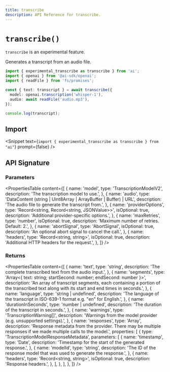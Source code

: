 ---
title: transcribe
description: API Reference for transcribe.
---

# `transcribe()`

<Note type="warning">`transcribe` is an experimental feature.</Note>

Generates a transcript from an audio file.

```ts
import { experimental_transcribe as transcribe } from 'ai';
import { openai } from '@ai-sdk/openai';
import { readFile } from 'fs/promises';

const { text: transcript } = await transcribe({
  model: openai.transcription('whisper-1'),
  audio: await readFile('audio.mp3'),
});

console.log(transcript);
```

## Import

<Snippet
  text={`import { experimental_transcribe as transcribe } from "ai"`}
  prompt={false}
/>

## API Signature

### Parameters

<PropertiesTable
  content={[
    {
      name: 'model',
      type: 'TranscriptionModelV2',
      description: 'The transcription model to use.',
    },
    {
      name: 'audio',
      type: 'DataContent (string | Uint8Array | ArrayBuffer | Buffer) | URL',
      description: 'The audio file to generate the transcript from.',
    },
    {
      name: 'providerOptions',
      type: 'Record<string, Record<string, JSONValue>>',
      isOptional: true,
      description: 'Additional provider-specific options.',
    },
    {
      name: 'maxRetries',
      type: 'number',
      isOptional: true,
      description: 'Maximum number of retries. Default: 2.',
    },
    {
      name: 'abortSignal',
      type: 'AbortSignal',
      isOptional: true,
      description: 'An optional abort signal to cancel the call.',
    },
    {
      name: 'headers',
      type: 'Record<string, string>',
      isOptional: true,
      description: 'Additional HTTP headers for the request.',
    },
  ]}
/>

### Returns

<PropertiesTable
  content={[
    {
      name: 'text',
      type: 'string',
      description: 'The complete transcribed text from the audio input.',
    },
    {
      name: 'segments',
      type: 'Array<{ text: string; startSecond: number; endSecond: number }>',
      description:
        'An array of transcript segments, each containing a portion of the transcribed text along with its start and end times in seconds.',
    },
    {
      name: 'language',
      type: 'string | undefined',
      description:
        'The language of the transcript in ISO-639-1 format e.g. "en" for English.',
    },
    {
      name: 'durationInSeconds',
      type: 'number | undefined',
      description: 'The duration of the transcript in seconds.',
    },
    {
      name: 'warnings',
      type: 'TranscriptionWarning[]',
      description:
        'Warnings from the model provider (e.g. unsupported settings).',
    },
    {
      name: 'responses',
      type: 'Array<TranscriptionModelResponseMetadata>',
      description:
        'Response metadata from the provider. There may be multiple responses if we made multiple calls to the model.',
      properties: [
        {
          type: 'TranscriptionModelResponseMetadata',
          parameters: [
            {
              name: 'timestamp',
              type: 'Date',
              description: 'Timestamp for the start of the generated response.',
            },
            {
              name: 'modelId',
              type: 'string',
              description:
                'The ID of the response model that was used to generate the response.',
            },
            {
              name: 'headers',
              type: 'Record<string, string>',
              isOptional: true,
              description: 'Response headers.',
            },
          ],
        },
      ],
    },
  ]}
/>
